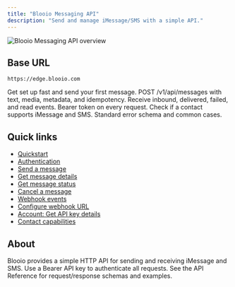 ```yaml
---
title: "Blooio Messaging API"
description: "Send and manage iMessage/SMS with a simple API."
---
```


![Blooio Messaging API overview](/images/blooio-support-banner.png)

## Base URL

```
https://edge.blooio.com
```

<CardGroup cols={2}>
<Card title="Quickstart" icon="rocket" href="/quickstart">
Get set up fast and send your first message.
</Card>

<Card title="Send a message" icon="paper-plane" href="/api-reference/messages/send">
POST /v1/api/messages with text, media, metadata, and idempotency.
</Card>

<Card title="Webhook events" icon="rss" href="/api-reference/webhooks/events">
Receive inbound, delivered, failed, and read events.
</Card>

<Card title="Authentication" icon="key" href="/authentication">
Bearer token on every request.
</Card>

<Card title="Contact capabilities" icon="bolt" href="/api-reference/contacts/capabilities">
Check if a contact supports iMessage and SMS.
</Card>

<Card title="Errors & retries" icon="triangle-exclamation" href="/api-reference/errors">
Standard error schema and common cases.
</Card>
</CardGroup>

## Quick links

- [Quickstart](/quickstart)
- [Authentication](/authentication)
- [Send a message](/api-reference/messages/send)
- [Get message details](/api-reference/messages/get)
- [Get message status](/api-reference/messages/status)
- [Cancel a message](/api-reference/messages/delete)
- [Webhook events](/api-reference/webhooks/events)
- [Configure webhook URL](/api-reference/config/webhook)
- [Account: Get API key details](/api-reference/account/me)
- [Contact capabilities](/api-reference/contacts/capabilities)

## About

Blooio provides a simple HTTP API for sending and receiving iMessage and SMS. Use a Bearer API key to authenticate all requests. See the API Reference for request/response schemas and examples.
